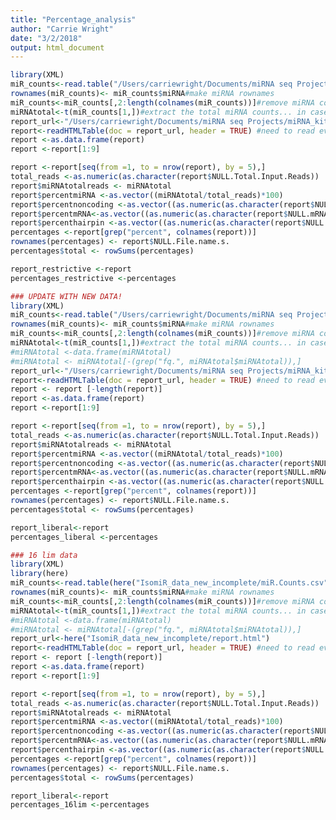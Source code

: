 ```yaml
---
title: "Percentage_analysis"
author: "Carrie Wright"
date: "3/2/2018"
output: html_document
---
```

```r
library(XML)
miR_counts<-read.table("/Users/carriewright/Documents/miRNA seq Projects/miRNA_kit_comparison_project/DATA_ANALYSIS/ReproData/miR.Counts.csv", header = TRUE, sep = ",")
rownames(miR_counts)<- miR_counts$miRNA#make miRNA rownames
miR_counts<-miR_counts[,2:length(colnames(miR_counts))]#remove miRNA col
miRNAtotal<-t(miR_counts[1,])#extract the total miRNA counts... in case we want them
report_url<-"/Users/carriewright/Documents/miRNA seq Projects/miRNA_kit_comparison_project/Percentage_of_reads_analysis/restrictive_trimming_report.html"
report<-readHTMLTable(doc = report_url, header = TRUE) #need to read every third line
report <-as.data.frame(report)
report <-report[1:9]

report <-report[seq(from =1, to = nrow(report), by = 5),]
total_reads <-as.numeric(as.character(report$NULL.Total.Input.Reads))
report$miRNAtotalreads <- miRNAtotal
report$percentmiRNA <-as.vector((miRNAtotal/total_reads)*100)
report$percentnoncoding <-as.vector((as.numeric(as.character(report$NULL.Other.Noncoding.RNA.Reads))/total_reads)*100)
report$percentmRNA<-as.vector((as.numeric(as.character(report$NULL.mRNA.Reads))/total_reads)*100)
report$percenthairpin <-as.vector((as.numeric(as.character(report$NULL.Hairpin.Reads))/total_reads)*100)
percentages <-report[grep("percent", colnames(report))]
rownames(percentages) <- report$NULL.File.name.s.
percentages$total <- rowSums(percentages)

report_restrictive <-report
percentages_restrictive <-percentages
```

```r
### UPDATE WITH NEW DATA!
library(XML)
miR_counts<-read.table("/Users/carriewright/Documents/miRNA seq Projects/miRNA_kit_comparison_project/DATA_ANALYSIS/Kit_comparison_project/isomiR_data_extended/miR.Counts.csv", header = TRUE, sep = ",")
rownames(miR_counts)<- miR_counts$miRNA#make miRNA rownames
miR_counts<-miR_counts[,2:length(colnames(miR_counts))]#remove miRNA col
miRNAtotal<-t(miR_counts[1,])#extract the total miRNA counts... in case we want them
#miRNAtotal <-data.frame(miRNAtotal)
#miRNAtotal <- miRNAtotal[-(grep("fq.", miRNAtotal$miRNAtotal)),]
report_url<-"/Users/carriewright/Documents/miRNA seq Projects/miRNA_kit_comparison_project/Percentage_of_reads_analysis/liberal_trimming_report.html"
report<-readHTMLTable(doc = report_url, header = TRUE) #need to read every third line
report <- report [-length(report)]
report <-as.data.frame(report)
report <-report[1:9]

report <-report[seq(from =1, to = nrow(report), by = 5),]
total_reads <-as.numeric(as.character(report$NULL.Total.Input.Reads))
report$miRNAtotalreads <- miRNAtotal
report$percentmiRNA <-as.vector((miRNAtotal/total_reads)*100)
report$percentnoncoding <-as.vector((as.numeric(as.character(report$NULL.Other.Noncoding.RNA.Reads))/total_reads)*100)
report$percentmRNA<-as.vector((as.numeric(as.character(report$NULL.mRNA.Reads))/total_reads)*100)
report$percenthairpin <-as.vector((as.numeric(as.character(report$NULL.Hairpin.Reads))/total_reads)*100)
percentages <-report[grep("percent", colnames(report))]
rownames(percentages) <- report$NULL.File.name.s.
percentages$total <- rowSums(percentages)

report_liberal<-report
percentages_liberal <-percentages
```

```r
### 16 lim data
library(XML)
library(here)
miR_counts<-read.table(here("IsomiR_data_new_incomplete/miR.Counts.csv"), header = TRUE, sep = ",")
rownames(miR_counts)<- miR_counts$miRNA#make miRNA rownames
miR_counts<-miR_counts[,2:length(colnames(miR_counts))]#remove miRNA col
miRNAtotal<-t(miR_counts[1,])#extract the total miRNA counts... in case we want them
#miRNAtotal <-data.frame(miRNAtotal)
#miRNAtotal <- miRNAtotal[-(grep("fq.", miRNAtotal$miRNAtotal)),]
report_url<-here("IsomiR_data_new_incomplete/report.html")
report<-readHTMLTable(doc = report_url, header = TRUE) #need to read every third line
report <- report [-length(report)]
report <-as.data.frame(report)
report <-report[1:9]

report <-report[seq(from =1, to = nrow(report), by = 5),]
total_reads <-as.numeric(as.character(report$NULL.Total.Input.Reads))
report$miRNAtotalreads <- miRNAtotal
report$percentmiRNA <-as.vector((miRNAtotal/total_reads)*100)
report$percentnoncoding <-as.vector((as.numeric(as.character(report$NULL.Other.Noncoding.RNA.Reads))/total_reads)*100)
report$percentmRNA<-as.vector((as.numeric(as.character(report$NULL.mRNA.Reads))/total_reads)*100)
report$percenthairpin <-as.vector((as.numeric(as.character(report$NULL.Hairpin.Reads))/total_reads)*100)
percentages <-report[grep("percent", colnames(report))]
rownames(percentages) <- report$NULL.File.name.s.
percentages$total <- rowSums(percentages)

report_liberal<-report
percentages_16lim <-percentages
```